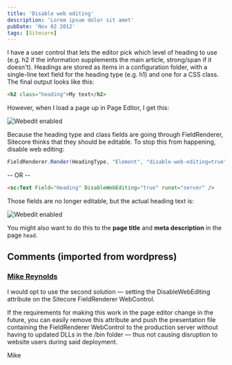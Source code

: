 ```yaml
---
title: 'Disable web editing'
description: 'Lorem ipsum dolor sit amet'
pubDate: 'Nov 02 2012'
tags: [Sitecore]
---
```



I have a user control that lets the editor pick which level of heading to use (e.g. h2 if the information supplements the main article, strong/span if it doesn't). Headings are stored as items in a configuration folder, with a single-line text field for the heading type (e.g. h1) and one for a CSS class. The final output looks like this:

```html
<h2 class="heading">My text</h2>
```

However, when I load a page up in Page Editor, I get this:

![Webedit enabled](./images/2012/webedit-enabled.png)

Because the heading type and class fields are going through FieldRenderer, Sitecore thinks that they should be editable. To stop this from happening, disable web editing:

```csharp
FieldRenderer.Render(HeadingType, "Element", "disable-web-editing=true");
```

-- OR --

```html
<sc:Text Field="Heading" DisableWebEditing="true" runat="server" />
```

Those fields are no longer editable, but the actual heading text is:

![Webedit enabled](./images/2012/webedit-disabled.png)

You might also want to do this to the **page title** and **meta description** in the page `head`.

<div class="comments">

## Comments (imported from wordpress)

### [Mike Reynolds](http://sitecorejunkie.wordpress.com/)

I would opt to use the second solution — setting the DisableWebEditing attribute on the Sitecore FieldRenderer WebControl.

If the requirements for making this work in the page editor change in the future, you can easily remove this attribute and push the presentation file containing the FieldRenderer WebControl to the production server without having to updated DLLs in the /bin folder — thus not causing disruption to website users during said deployment.

Mike

</div>